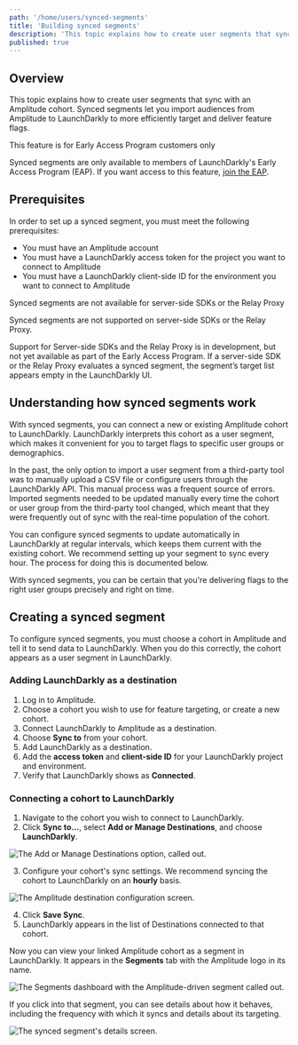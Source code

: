 ```yaml
---
path: '/home/users/synced-segments'
title: 'Building synced segments'
description: 'This topic explains how to create user segments that sync with an Amplitude cohort.'
published: true
---
```


## Overview

This topic explains how to create user segments that sync with an Amplitude cohort. Synced segments let you import audiences from Amplitude to LaunchDarkly to more efficiently target and deliver feature flags.

<Callout intent="info">
  <CalloutTitle>This feature is for Early Access Program customers only</CalloutTitle>
  <CalloutDescription>

Synced segments are only available to members of LaunchDarkly's Early Access Program (EAP). If you want access to this feature, [join the EAP](https://docs.google.com/forms/d/e/1FAIpQLScJ5qCC_RZTW9pPSXVZk9HaKzpltNAeoQb2t6gh7dLicwQWQQ/viewform).

  </CalloutDescription>
</Callout> 

## Prerequisites

In order to set up a synced segment, you must meet the following prerequisites:

* You must have an Amplitude account
* You must have a LaunchDarkly access token for the project you want to connect to Amplitude
* You must have a LaunchDarkly client-side ID for the environment you want to connect to Amplitude

<Callout intent="info">
  <CalloutTitle>Synced segments are not available for server-side SDKs or the Relay Proxy</CalloutTitle>
  <CalloutDescription>

 Synced segments are not supported on server-side SDKs or the Relay Proxy. 
 
 Support for Server-side SDKs and the Relay Proxy is in development, but not yet available as part of the Early Access Program. If a server-side SDK or the Relay Proxy evaluates a synced segment, the segment’s target list appears empty in the LaunchDarkly UI.

  </CalloutDescription>
</Callout> 

## Understanding how synced segments work

With synced segments, you can connect a new or existing Amplitude cohort to LaunchDarkly. LaunchDarkly interprets this cohort as a user segment, which makes it convenient for you to target flags to specific user groups or demographics.

In the past, the only option to import a user segment from a third-party tool was to manually upload a CSV file or configure users through the LaunchDarkly API. This manual process was a frequent source of errors. Imported segments needed to be updated manually every time the cohort or user group from the third-party tool changed, which meant that they were frequently out of sync with the real-time population of the cohort.

You can configure synced segments to update automatically in LaunchDarkly at regular intervals, which keeps them current with the existing cohort. We recommend setting up your segment to sync every hour. The process for doing this is documented below.

With synced segments, you can be certain that you're delivering flags to the right user groups precisely and right on time.

## Creating a synced segment

To configure synced segments, you must choose a cohort in Amplitude and tell it to send data to LaunchDarkly. When you do this correctly, the cohort appears as a user segment in LaunchDarkly. 

### Adding LaunchDarkly as a destination

1. Log in to Amplitude.
2. Choose a cohort you wish to use for feature targeting, or create a new cohort.
3. Connect LaunchDarkly to Amplitude as a destination.
4. Choose **Sync to** from your cohort.
5. Add LaunchDarkly as a destination.
6. Add the **access token** and **client-side ID** for your LaunchDarkly project and environment.
7. Verify that LaunchDarkly shows as **Connected**.

### Connecting a cohort to LaunchDarkly

1. Navigate to the cohort you wish to connect to LaunchDarkly.
2. Click **Sync to...**, select **Add or Manage Destinations**, and choose **LaunchDarkly**.

![The Add or Manage Destinations option, called out.](../../images/segments-amplitude-destination-callout.png) 

3. Configure your cohort's sync settings. We recommend syncing the cohort to LaunchDarkly on an **hourly** basis.

![The Amplitude destination configuration screen.](../../images/segments-amplitude-destination-config.png) 

4. Click **Save Sync**.
5. LaunchDarkly appears in the list of Destinations connected to that cohort.

Now you can view your linked Amplitude cohort as a segment in LaunchDarkly. It appears in the **Segments** tab with the Amplitude logo in its name.

![The Segments dashboard with the Amplitude-driven segment called out.](../../images/segments-amplitude-dashboard-callout.png)

If you click into that segment, you can see details about how it behaves, including the frequency with which it syncs and details about its targeting.

![The synced segment's details screen.](../../images/segments-amplitude-sync-in-ld.png)

